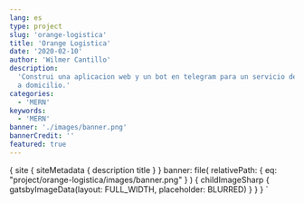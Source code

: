```yaml
---
lang: es
type: project
slug: 'orange-logistica'
title: 'Orange Logistica'
date: '2020-02-10'
author: 'Wilmer Cantillo'
description:
  'Construi una aplicacion web y un bot en telegram para un servicio de entregas
  a domicilio.'
categories:
  - 'MERN'
keywords:
  - 'MERN'
banner: './images/banner.png'
bannerCredit: ''
featured: true
---
```


  {
    site {
      siteMetadata {
        description
        title
      }
    }
    banner: file(
      relativePath: { eq: "project/orange-logistica/images/banner.png" }
    ) {
      childImageSharp {
        gatsbyImageData(layout: FULL_WIDTH, placeholder: BLURRED)
      }
    }
  }
`
